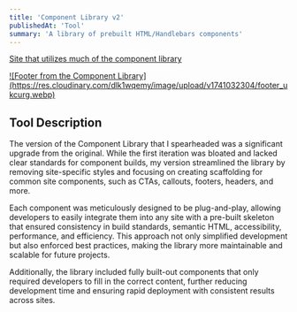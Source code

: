 ```yaml
---
title: 'Component Library v2'
publishedAt: 'Tool'
summary: 'A library of prebuilt HTML/Handlebars components'
---
```


[Site that utilizes much of the component library](https://www.ribbonwarehouse.com/)

<a href="https://res.cloudinary.com/dlk1wqemy/image/upload/v1741032304/footer_ukcurg.webp">
![Footer from the Component Library](https://res.cloudinary.com/dlk1wqemy/image/upload/v1741032304/footer_ukcurg.webp)
</a>

## Tool Description

The version of the Component Library that I spearheaded was a significant upgrade from the original. While the first iteration was bloated and lacked clear standards for component builds, my version streamlined the library by removing site-specific styles and focusing on creating scaffolding for common site components, such as CTAs, callouts, footers, headers, and more.

Each component was meticulously designed to be plug-and-play, allowing developers to easily integrate them into any site with a pre-built skeleton that ensured consistency in build standards, semantic HTML, accessibility, performance, and efficiency. This approach not only simplified development but also enforced best practices, making the library more maintainable and scalable for future projects.

Additionally, the library included fully built-out components that only required developers to fill in the correct content, further reducing development time and ensuring rapid deployment with consistent results across sites.
